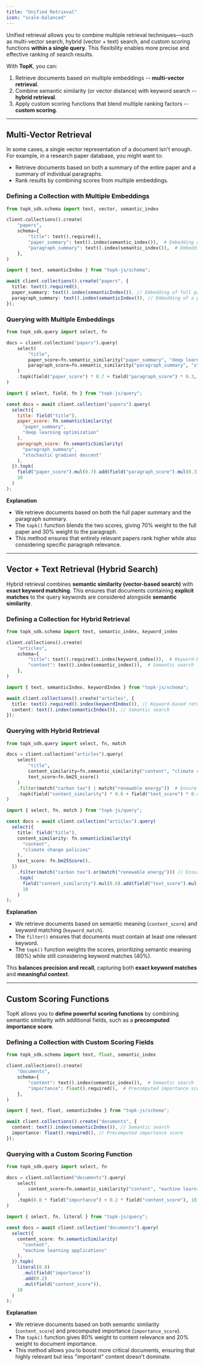 ```yaml
---
title: "Unified Retrieval"
icon: "scale-balanced"
---
```


Unified retrieval allows you to combine multiple retrieval techniques—such as multi-vector search, hybrid (vector \+ text) search, and custom scoring functions **within a single query**. This flexibility enables more precise and effective ranking of search results.

With **TopK**, you can:

1. Retrieve documents based on multiple embeddings -- **multi-vector retrieval**.
2. Combine semantic similarity (or vector distance) with keyword search -- **hybrid retrieval**.
3. Apply custom scoring functions that blend multiple ranking factors -- **custom scoring**.

---

## Multi-Vector Retrieval

In some cases, a single vector representation of a document isn't enough. For example, in a research paper database, you might want to:

- Retrieve documents based on both a summary of the entire paper and a summary of individual paragraphs.
- Rank results by combining scores from multiple embeddings.

### Defining a Collection with Multiple Embeddings

<CodeGroup>

```python Python
from topk_sdk.schema import text, vector, semantic_index

client.collections().create(
    "papers",
    schema={
        "title": text().required(),
        "paper_summary": text().index(semantic_index()),  # Embedding of full paper
        "paragraph_summary": text().index(semantic_index()),  # Embedding of a paragraph
    },
)
```


```typescript Javascript
import { text, semanticIndex } from "topk-js/schema";

await client.collections().create("papers", {
  title: text().required(),
  paper_summary: text().index(semanticIndex()), // Embedding of full paper
  paragraph_summary: text().index(semanticIndex()), // Embedding of a paragraph
});
```

</CodeGroup>

### Querying with Multiple Embeddings

<CodeGroup>

```python Python
from topk_sdk.query import select, fn

docs = client.collection("papers").query(
    select(
        "title",
        paper_score=fn.semantic_similarity("paper_summary", "deep learning optimization"),
        paragraph_score=fn.semantic_similarity("paragraph_summary", "stochastic gradient descent")
    )
    .topk(field("paper_score") * 0.7 + field("paragraph_score") * 0.3, 10)
)
```


```javascript Javascript
import { select, field, fn } from "topk-js/query";

const docs = await client.collection("papers").query(
  select({
    title: field("title"),
    paper_score: fn.semanticSimilarity(
      "paper_summary",
      "deep learning optimization"
    ),
    paragraph_score: fn.semanticSimilarity(
      "paragraph_summary",
      "stochastic gradient descent"
    ),
  }).topk(
    field("paper_score").mul(0.7).add(field("paragraph_score").mul(0.3)),
    10
  )
);
```

</CodeGroup>

**Explanation**

- We retrieve documents based on both the full paper summary and the paragraph summary.
- The `topk()` function blends the two scores, giving 70% weight to the full paper and 30% weight to the paragraph.
- This method ensures that entirely relevant papers rank higher while also considering specific paragraph relevance.

---

## Vector \+ Text Retrieval (Hybrid Search)

Hybrid retrieval combines **semantic similarity (vector-based search)** with **exact keyword matching**. This ensures that documents containing **explicit matches** to the query keywords are considered alongside **semantic similarity**.

### Defining a Collection for Hybrid Retrieval

<CodeGroup>

```python Python
from topk_sdk.schema import text, semantic_index, keyword_index

client.collections().create(
    "articles",
    schema={
        "title": text().required().index(keyword_index()),  # Keyword-based retrieval
        "content": text().index(semantic_index()),  # Semantic search
    },
)
```


```typescript Javascript
import { text, semanticIndex, keywordIndex } from "topk-js/schema";

await client.collections().create("articles", {
  title: text().required().index(keywordIndex()), // Keyword-based retrieval
  content: text().index(semanticIndex()), // Semantic search
});
```

</CodeGroup>

### Querying with Hybrid Retrieval

<CodeGroup>

```python Python
from topk_sdk.query import select, fn, match

docs = client.collection("articles").query(
    select(
        "title",
        content_similarity=fn.semantic_similarity("content", "climate change policies"),
        text_score=fn.bm25_score()
    )
    .filter(match("carbon tax") | match("renewable energy"))  # Ensure keyword relevance
    .topk(field("content_similarity") * 0.6 + field("text_score") * 0.4, 10)
)
```


```typescript Javascript
import { select, fn, match } from "topk-js/query";

const docs = await client.collection("articles").query(
  select({
    title: field("title"),
    content_similarity: fn.semanticSimilarity(
      "content",
      "climate change policies"
    ),
    text_score: fn.bm25Score(),
  })
    .filter(match("carbon tax").or(match("renewable energy"))) // Ensure keyword relevance
    .topk(
      field("content_similarity").mul(0.6).add(field("text_score").mul(0.4)),
      10
    )
);
```

</CodeGroup>

**Explanation**

- We retrieve documents based on semantic meaning (`content_score`) and keyword matching (`keyword_match`).
- The `filter()` ensures that documents must contain at least one relevant keyword.
- The `topk()` function weights the scores, prioritizing semantic meaning (60%) while still considering keyword matches (40%).

This **balances precision and recall**, capturing both **exact keyword matches** and **meaningful context**.

---

## Custom Scoring Functions

TopK allows you to **define powerful scoring functions** by combining semantic similarity with additional fields, such as a **precomputed importance score**.

### Defining a Collection with Custom Scoring Fields

<CodeGroup>

```python Python
from topk_sdk.schema import text, float, semantic_index

client.collections().create(
    "documents",
    schema={
        "content": text().index(semantic_index()),  # Semantic search
        "importance": float().required(),  # Precomputed importance score
    },
)
```


```typescript Javascript
import { text, float, semanticIndex } from "topk-js/schema";

await client.collections().create("documents", {
  content: text().index(semanticIndex()), // Semantic search
  importance: float().required(), // Precomputed importance score
});
```

</CodeGroup>

### Querying with a Custom Scoring Function

<CodeGroup>

```python Python
from topk_sdk.query import select, fn

docs = client.collection("documents").query(
    select(
        content_score=fn.semantic_similarity("content", "machine learning applications"),
    )
    .topk(0.8 * field("importance") + 0.2 * field("content_score"), 10)
)
```


```typescript Javascript
import { select, fn, literal } from "topk-js/query";

const docs = await client.collection("documents").query(
  select({
    content_score: fn.semanticSimilarity(
      "content",
      "machine learning applications"
    ),
  }).topk(
    literal(0.8)
      .mul(field("importance"))
      .add(0.2)
      .mul(field("content_score")),
    10
  )
);
```

</CodeGroup>

**Explanation**

- We retrieve documents based on both semantic similarity (`content_score`) and precomputed importance (`importance_score`).
- The `topk()` function gives 80% weight to content relevance and 20% weight to document importance.
- This method allows you to boost more critical documents, ensuring that highly relevant but less "important" content doesn't dominate.